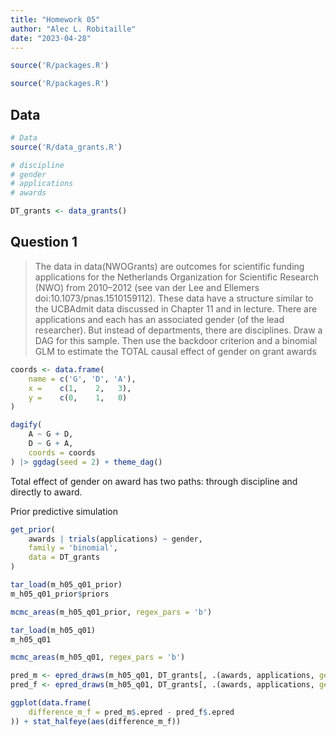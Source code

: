 ```yaml
---
title: "Homework 05"
author: "Alec L. Robitaille"
date: "2023-04-28"
---
```


```r
source('R/packages.R')
```

```r
source('R/packages.R')
```


## Data 
```r
# Data
source('R/data_grants.R')

# discipline
# gender
# applications
# awards

DT_grants <- data_grants()
```


## Question 1 

> The data in data(NWOGrants) are outcomes for scientific funding applications
for the Netherlands Organization for Scientific Research (NWO) from 2010–2012
(see van der Lee and Ellemers doi:10.1073/pnas.1510159112). These data have a
structure similar to the UCBAdmit data discussed in Chapter 11 and in lecture.
There are applications and each has an associated gender (of the lead researcher).
But instead of departments, there are disciplines. Draw a DAG for this sample. Then
use the backdoor criterion and a binomial GLM to estimate the TOTAL causal effect
of gender on grant awards


```r
coords <- data.frame(
    name = c('G', 'D', 'A'),
    x =    c(1,    2,   3),
    y =    c(0,    1,   0)
)

dagify(
	A ~ G + D,
	D ~ G + A,
	coords = coords
) |> ggdag(seed = 2) + theme_dag()
```

Total effect of gender on award has two paths: through discipline and directly to award. 

Prior predictive simulation

```r
get_prior(
    awards | trials(applications) ~ gender,
    family = 'binomial',
    data = DT_grants
)
```

```r
tar_load(m_h05_q01_prior)
m_h05_q01_prior$priors

mcmc_areas(m_h05_q01_prior, regex_pars = 'b')
```



```r
tar_load(m_h05_q01)
m_h05_q01

mcmc_areas(m_h05_q01, regex_pars = 'b')
```


```r
pred_m <- epred_draws(m_h05_q01, DT_grants[, .(awards, applications, gender = 'm')])
pred_f <- epred_draws(m_h05_q01, DT_grants[, .(awards, applications, gender = 'f')])

ggplot(data.frame(
    difference_m_f = pred_m$.epred - pred_f$.epred
)) + stat_halfeye(aes(difference_m_f))
```
